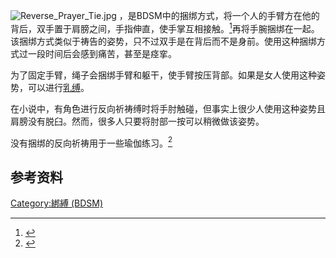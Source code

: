 [[Image:Reverse_Prayer_Tie.jpg|thumb]]
{{vgname2|反向祈祷缚|en=Reverse prayer position}}，是BDSM中的捆绑方式，将一个人的手臂方在他的背后，双手置于肩膀之间，手指伸直，使手掌互相接触。<ref>{{Cite web |url=http://www.restrainedelegance.com/preview/lexicon1/icons/index.php |title=Description on Restrained elegance.com, retrieved 25 Aug, 2009 |accessdate=2015-09-29 |archive-date=2019-06-02 |archive-url=https://web.archive.org/web/20190602092901/http://www.restrainedelegance.com/preview/lexicon1/icons/index.php |dead-url=no }}</ref>再将手腕捆绑在一起。该捆绑方式类似于祷告的姿势，只不过双手是在背后而不是身前。使用这种捆绑方式过一段时间后会感到痛苦，甚至是痉挛。

为了固定手臂，绳子会捆绑手臂和躯干，使手臂按压背部。如果是女人使用这种姿势，可以进行[[乳缚|乳缚]]。

在小说中，有角色进行反向祈祷缚时将手肘触碰，但事实上很少人使用这种姿势且肩膀没有脱臼。然而，很多人只要将肘部一按可以稍微做该姿势。

没有捆绑的反向祈祷用于一些瑜伽练习。<ref>{{Cite web |url=http://www.yogaartandscience.com/poses/av/pashnam/pashnam.html |title=The reverse prayer position in Yoga |accessdate=2015-09-29 |archive-date=2019-03-25 |archive-url=https://web.archive.org/web/20190325003906/http://www.yogaartandscience.com/poses/av/pashnam/pashnam.html |dead-url=no }}</ref>

==参考资料==
{{reflist}}

{{BDSM}}
[[Category:綁縛_(BDSM)|Category:綁縛 (BDSM)]]